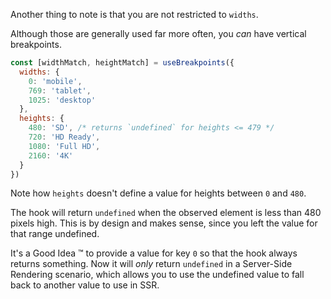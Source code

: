 
<Meta title="React Breakpoints/Observing height and handling SSR" />

Another thing to note is that you are not restricted to `widths`.

Although those are generally used far more often, you _can_ have vertical breakpoints.

```javascript
const [widthMatch, heightMatch] = useBreakpoints({
  widths: {
    0: 'mobile',
    769: 'tablet',
    1025: 'desktop'
  },
  heights: {
    480: 'SD', /* returns `undefined` for heights <= 479 */
    720: 'HD Ready',
    1080: 'Full HD',
    2160: '4K'
  }
})
```

Note how `heights` doesn't define a value for heights between `0` and `480`.

The hook will return `undefined` when the observed element is less than 480 pixels high. This is by design and makes sense, since you left the value for that range undefined.

It's a Good Idea ™️ to provide a value for key `0` so that the hook always returns something. Now it will _only_ return `undefined` in a Server-Side Rendering scenario, which allows you to use the undefined value to fall back to another value to use in SSR.
